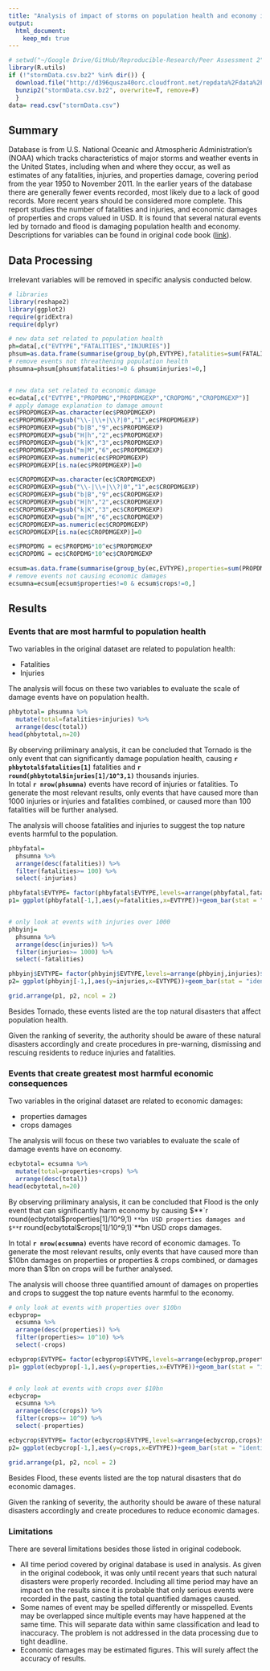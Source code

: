 ```yaml
---
title: "Analysis of impact of storms on population health and economy in USA"
output: 
  html_document:
    keep_md: true
---
```



```r
# setwd("~/Google Drive/GitHub/Reproducible-Research/Peer Assessment 2")
library(R.utils)
if (!"stormData.csv.bz2" %in% dir()) {
  download.file("http://d396qusza40orc.cloudfront.net/repdata%2Fdata%2FStormData.csv.bz2",destfile="stormData.csv.bz2")
  bunzip2("stormData.csv.bz2", overwrite=T, remove=F)
  }
data= read.csv("stormData.csv")
```

## Summary

Database is from U.S. National Oceanic and Atmospheric Administration's (NOAA) which tracks characteristics of major storms and weather events in the United States, including when and where they occur, as well as estimates of any fatalities, injuries, and properties damage, covering period from the year 1950 to November 2011. In the earlier years of the database there are generally fewer events recorded, most likely due to a lack of good records. More recent years should be considered more complete. This report studies the number of fatalities and injuries, and economic damages of properties and crops valued in USD. It is found that several natural events led by tornado and flood is damaging population health and economy. Descriptions for variables can be found in original code book ([link](https://d396qusza40orc.cloudfront.net/repdata%2Fpeer2_doc%2Fpd01016005curr.pdf)).


## Data Processing

Irrelevant variables will be removed in specific analysis conducted below. 

```r
# libraries
library(reshape2)
library(ggplot2)
require(gridExtra)
require(dplyr)

# new data set related to population health
ph=data[,c("EVTYPE","FATALITIES","INJURIES")]
phsum=as.data.frame(summarise(group_by(ph,EVTYPE),fatalities=sum(FATALITIES),injuries=sum(INJURIES)))
# remove events not threathening population health
phsumna=phsum[phsum$fatalities!=0 & phsum$injuries!=0,]


# new data set related to economic damage
ec=data[,c("EVTYPE","PROPDMG","PROPDMGEXP","CROPDMG","CROPDMGEXP")]
# apply damage explanation to damage amount
ec$PROPDMGEXP=as.character(ec$PROPDMGEXP)
ec$PROPDMGEXP=gsub("\\-|\\+|\\?|0","1",ec$PROPDMGEXP)
ec$PROPDMGEXP=gsub("b|B","9",ec$PROPDMGEXP)
ec$PROPDMGEXP=gsub("H|h","2",ec$PROPDMGEXP)
ec$PROPDMGEXP=gsub("k|K","3",ec$PROPDMGEXP)
ec$PROPDMGEXP=gsub("m|M","6",ec$PROPDMGEXP)
ec$PROPDMGEXP=as.numeric(ec$PROPDMGEXP)
ec$PROPDMGEXP[is.na(ec$PROPDMGEXP)]=0

ec$CROPDMGEXP=as.character(ec$CROPDMGEXP)
ec$CROPDMGEXP=gsub("\\-|\\+|\\?|0","1",ec$CROPDMGEXP)
ec$CROPDMGEXP=gsub("b|B","9",ec$CROPDMGEXP)
ec$CROPDMGEXP=gsub("H|h","2",ec$CROPDMGEXP)
ec$CROPDMGEXP=gsub("k|K","3",ec$CROPDMGEXP)
ec$CROPDMGEXP=gsub("m|M","6",ec$CROPDMGEXP)
ec$CROPDMGEXP=as.numeric(ec$CROPDMGEXP)
ec$CROPDMGEXP[is.na(ec$CROPDMGEXP)]=0

ec$PROPDMG = ec$PROPDMG*10^ec$PROPDMGEXP
ec$CROPDMG = ec$CROPDMG*10^ec$CROPDMGEXP

ecsum=as.data.frame(summarise(group_by(ec,EVTYPE),properties=sum(PROPDMG),crops=sum(CROPDMG)))
# remove events not causing economic damages
ecsumna=ecsum[ecsum$properties!=0 & ecsum$crops!=0,]
```

## Results

### Events that are most harmful to population health

Two variables in the original dataset are related to population health: 

+ Fatalities
+ Injuries    

The analysis will focus on these two variables to evaluate the scale of damage events have on population health.    
```r
phbytotal= phsumna %>%
  mutate(total=fatalities+injuries) %>%
  arrange(desc(total))
head(phbytotal,n=20)
```

By observing priliminary analysis, it can be concluded that Tornado is the only event that can significantly damage population health, causing **`r phbytotal$fatalities[1]`** fatalities and **`r round(phbytotal$injuries[1]/10^3,1) `** thousands injuries.   
In total **`r nrow(phsumna) `** events have record of injuries or fatalities. To generate the most relevant results, only events that have caused more than 1000 injuries or injuries and fatalities combined, or caused more than 100 fatalities will be further analysed. 

The analysis will choose fatalities and injuries to suggest the top nature events harmful to the population. 


```r
phbyfatal=
  phsumna %>%
  arrange(desc(fatalities)) %>%
  filter(fatalities>= 100) %>%
  select(-injuries)

phbyfatal$EVTYPE= factor(phbyfatal$EVTYPE,levels=arrange(phbyfatal,fatalities)$EVTYPE)
p1= ggplot(phbyfatal[-1,],aes(y=fatalities,x=EVTYPE))+geom_bar(stat = "identity",fill="indianred2")+labs(x="Event Type", y="Number of fatalities\n per event")+ coord_flip()+geom_text(aes(label = fatalities), size = 3.5)


# only look at events with injuries over 1000
phbyinj= 
  phsumna %>%
  arrange(desc(injuries)) %>%
  filter(injuries>= 1000) %>%
  select(-fatalities)

phbyinj$EVTYPE= factor(phbyinj$EVTYPE,levels=arrange(phbyinj,injuries)$EVTYPE)
p2= ggplot(phbyinj[-1,],aes(y=injuries,x=EVTYPE))+geom_bar(stat = "identity",fill="turquoise3")+labs(x="",y="Number of injuries\n per event")+ coord_flip()+geom_text(aes(label = injuries), size = 3)

grid.arrange(p1, p2, ncol = 2)
```

Besides Tornado, these events listed are the top natural disasters that affect population health. 

Given the ranking of severity, the authority should be aware of these natural disasters accordingly and create procedures in pre-warning, dismissing and rescuing residents to reduce injuries and fatalities. 

### Events that create greatest most harmful economic consequences

Two variables in the original dataset are related to economic damages: 

+ properties damages
+ crops damages    

The analysis will focus on these two variables to evaluate the scale of damage events have on economy.    

```r
ecbytotal= ecsumna %>%
  mutate(total=properties+crops) %>%
  arrange(desc(total))
head(ecbytotal,n=20)
```

By observing priliminary analysis, it can be concluded that Flood is the only event that can significantly harm economy by causing $**`r round(ecbytotal$properties[1]/10^9,1) `**bn USD properties damages and $**`r round(ecbytotal$crops[1]/10^9,1)`**bn USD crops damages. 

In total **`r nrow(ecsumna) `** events have record of economic damages. To generate the most relevant results, only events that have caused more than $10bn damages on properties or properties & crops combined, or damages more than $1bn on crops will be further analysed. 

The analysis will choose three quantified amount of damages on properties and crops to suggest the top nature events harmful to the economy. 


```r
# only look at events with properties over $10bn
ecbyprop=
  ecsumna %>%
  arrange(desc(properties)) %>%
  filter(properties>= 10^10) %>%
  select(-crops)

ecbyprop$EVTYPE= factor(ecbyprop$EVTYPE,levels=arrange(ecbyprop,properties)$EVTYPE)
p1= ggplot(ecbyprop[-1,],aes(y=properties,x=EVTYPE))+geom_bar(stat = "identity",fill="indianred2")+labs(x="Event Type", y="Properties damages\n per event ($bn)")+ coord_flip()+geom_text(aes(label = round(properties/10^9,1)), size = 3)


# only look at events with crops over $10bn
ecbycrop=
  ecsumna %>%
  arrange(desc(crops)) %>%
  filter(crops>= 10^9) %>%
  select(-properties)

ecbycrop$EVTYPE= factor(ecbycrop$EVTYPE,levels=arrange(ecbycrop,crops)$EVTYPE)
p2= ggplot(ecbycrop[-1,],aes(y=crops,x=EVTYPE))+geom_bar(stat = "identity",fill="turquoise3")+labs(x="",y="Crops damages\n per event ($bn)")+ coord_flip()+geom_text(aes(label = round(crops/10^9,1)), size = 3.5)

grid.arrange(p1, p2, ncol = 2)

```

Besides Flood, these events listed are the top natural disasters that do economic damages. 

Given the ranking of severity, the authority should be aware of these natural disasters accordingly and create procedures to reduce economic damages.


### Limitations 

There are several limitations besides those listed in original codebook.  	

+ All time period covered by original database is used in analysis. As given in the original codebook, it was only until recent years that such natural disasters were properly recorded. Including all time period may have an impact on the results since it is probable that only serious events were recorded in the past, casting the total quantified damages caused. 	
+ Some names of event may be spelled differently or misspelled. Events may be overlapped since multiple events may have happened at the same time. This will separate data within same classification and lead to inaccuracy. The problem is not addressed in the data processing due to tight deadline.  
+ Economic damages may be estimated figures. This will surely affect the accuracy of results.		
